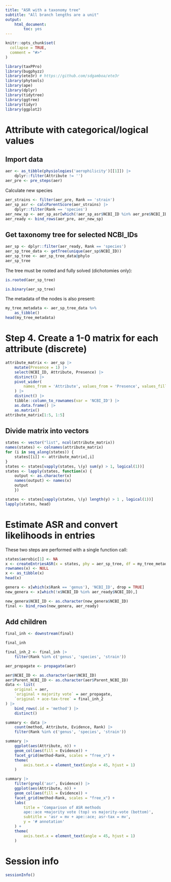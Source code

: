 ```yaml
---
title: "ASR with a taxonomy tree"
subtitle: "All branch lengths are a unit"
output: 
    html_document:
        toc: yes
---
```


```r
knitr::opts_chunk$set(
  collapse = TRUE,
  comment = "#>"
)
```

```r
library(taxPPro)
library(bugphyzz)
library(ete3r) # https://github.com/sdgamboa/ete3r
library(phytools)
library(ape)
library(dplyr)
library(tidytree)
library(ggtree)
library(tidyr)
library(ggplot2)
```

# Attribute with categorical/logical values

## Import data

```r
aer <- as_tibble(physiologies('aerophilicity')[[1]]) |> 
    dplyr::filter(Attribute != '')
aer_pre <- pre_steps(aer)
```

Calculate new species

```r
aer_strains <- filter(aer_pre, Rank == 'strain')
aer_sp_asr <- calcParentScore(aer_strains) |> 
    dplyr::filter(Rank == 'species')
aer_new_sp <- aer_sp_asr[which(!aer_sp_asr$NCBI_ID %in% aer_pre$NCBI_ID),]
aer_ready <- bind_rows(aer_pre, aer_new_sp)
```

## Get taxonomy tree for selected NCBI_IDs

```r
aer_sp <- dplyr::filter(aer_ready, Rank == 'species')
aer_sp_tree_data <- getTree(unique(aer_sp$NCBI_ID))
aer_sp_tree <- aer_sp_tree_data@phylo
aer_sp_tree
```

The tree must be rooted and fully solved (dichotomies only):

```r
is.rooted(aer_sp_tree)
```

```r
is.binary(aer_sp_tree)
```


The metadata of the nodes is also present:

```r
my_tree_metadata <- aer_sp_tree_data %>% 
    as_tibble()
head(my_tree_metadata)
```

# Step 4. Create a 1-0 matrix for each attribute (discrete)

```r
attribute_matrix <- aer_sp |> 
    mutate(Presence = 1) |> 
    select(NCBI_ID, Attribute, Presence) |> 
    distinct() |> 
    pivot_wider(
        names_from = 'Attribute', values_from = 'Presence', values_fill = 0
    ) |> 
    distinct() |> 
    tibble::column_to_rownames(var = 'NCBI_ID') |> 
    as.data.frame() |> 
    as.matrix()
attribute_matrix[1:5, 1:5]
```

## Divide matrix into vectors

```r
states <- vector("list", ncol(attribute_matrix))
names(states) <- colnames(attribute_matrix)
for (i in seq_along(states)) {
    states[[i]] <- attribute_matrix[,i]
}
states <- states[vapply(states, \(y) sum(y) > 1, logical(1))]
states <- lapply(states, function(x) {
    output <- as.character(x)
    names(output) <- names(x)
    output
    })

states <- states[vapply(states, \(y) length(y) > 1 , logical(1))]
lapply(states, head)
```

# Estimate ASR and convert likelihoods in entries

These two steps are performed with a single function call:

```r
states$aerobic[1] <- NA
x <- createEntriesASR(x = states, phy = aer_sp_tree, df = my_tree_metadata)
rownames(x) <- NULL
x <- as_tibble(x)
head(x)
```

```r
genera <- x[which(x$Rank == 'genus'), 'NCBI_ID', drop = TRUE]
new_genera <- x[which(!x$NCBI_ID %in% aer_ready$NCBI_ID),]

new_genera$NCBI_ID <- as.character(new_genera$NCBI_ID)
final <- bind_rows(new_genera, aer_ready)
```

## Add children

```r
final_inh <- downstream(final)
```
```r
final_inh
```

```r
final_inh_2 <- final_inh |> 
    filter(Rank %in% c('genus', 'species', 'strain'))
```


```r
aer_propagate <- propagate(aer)
```



```r
aer$NCBI_ID <- as.character(aer$NCBI_ID)
aer$Parent_NCBI_ID <- as.character(aer$Parent_NCBI_ID)
data <- list(
    original = aer,
    `original + majority vote` = aer_propagate,
    `original + ace-tax-tree` = final_inh_2
) |> 
    bind_rows(.id = 'method') |> 
    distinct()
```



```r
summary <- data |> 
    count(method, Attribute, Evidence, Rank) |> 
    filter(Rank %in% c('genus', 'species', 'strain'))
```

```r
summary |> 
    ggplot(aes(Attribute, n)) +
    geom_col(aes(fill = Evidence)) +
    facet_grid(method~Rank, scales = "free_x") + 
    theme(
        axis.text.x = element_text(angle = 45, hjust = 1)
    )
```

```r
summary |> 
    filter(grepl('asr', Evidence)) |> 
    ggplot(aes(Attribute, n)) +
    geom_col(aes(fill = Evidence)) +
    facet_grid(method~Rank, scales = "free_x") + 
    labs(
        title = 'Comparison of ASR methods 
        ape::ace +majority vote (top) vs majority-vote (bottom)',
        subtitle = 'asr = mv + ape::ace; asr-tax = mv',
        y = '# annotation'
    ) +
    theme(
        axis.text.x = element_text(angle = 45, hjust = 1)
    )
```






# Session info

```r
sessionInfo()
```

